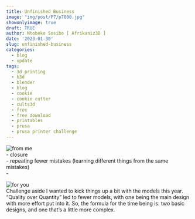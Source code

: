 ```yaml
---
title: Unfinished Business
image: "img/post/P7/p7000.jpg"
showonlyimage: true
draft: TRUE
author: Ntobeko Sosibo [ Afrikaniz3D ]
date: '2023-01-30'
slug: unfinished-business
categories:
  - blog
  - update
tags:
  - 3d printing
  - b3d
  - blender
  - blog
  - cookie
  - cookie cutter
  - cults3d
  - free
  - free download
  - printables
  - prusa
  - prusa printer challenge
---
```


![from me][1]  
- closure  
- repeating fewer mistakes (learning different things from the same mistakes)  
- 

![for you][2]  
Challenge aside I wanted to kick things up a bit with the models this year. "Quality over Quantity" led to fewer models, with one being the main design with more effort put into it. So, the formula for the time being is: two basic designs, and one that's a little more complex.



[1]: /img/post/P7/p7001.jpg
[2]: /img/post/P7/p7002.jpg
[3]: /img/post/P7/p7003.jpg
[4]: /img/post/P7/p7004.jpg
